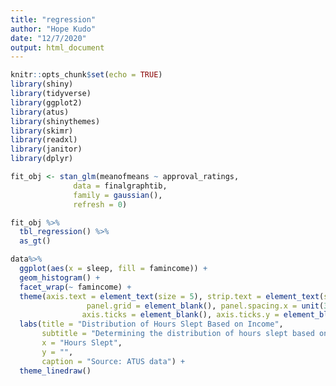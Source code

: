 ```yaml
---
title: "regression"
author: "Hope Kudo"
date: "12/7/2020"
output: html_document
---
```


```r
knitr::opts_chunk$set(echo = TRUE)
library(shiny)
library(tidyverse)
library(ggplot2)
library(atus)
library(shinythemes)
library(skimr)
library(readxl)
library(janitor)
library(dplyr)
```

```r

fit_obj <- stan_glm(meanofmeans ~ approval_ratings,
              data = finalgraphtib, 
              family = gaussian(),
              refresh = 0)

fit_obj %>%
  tbl_regression() %>%
  as_gt()

```

```r
data%>%
  ggplot(aes(x = sleep, fill = famincome)) +
  geom_histogram() +
  facet_wrap(~ famincome) +
  theme(axis.text = element_text(size = 5), strip.text = element_text(size = 7),
                 panel.grid = element_blank(), panel.spacing.x = unit(3, "mm"),
                axis.ticks = element_blank(), axis.ticks.y = element_blank()) +
  labs(title = "Distribution of Hours Slept Based on Income",
       subtitle = "Determining the distribution of hours slept based on family income from survey responses 2012-2016",
       x = "Hours Slept",
       y = "",
       caption = "Source: ATUS data") +
  theme_linedraw()
```